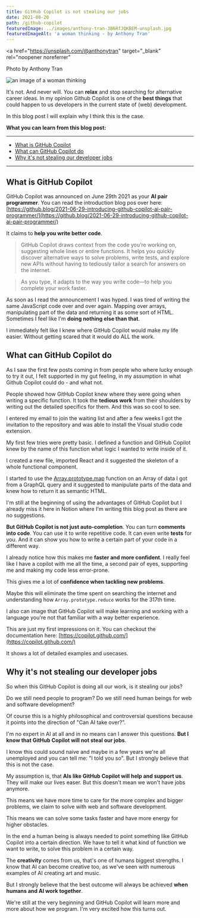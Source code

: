```yaml
---
title: GitHub Copilot is not stealing our jobs
date: 2021-08-20
path: /github-copilot
featuredImage: ../images/anthony-tran-3B6RfJQKBEM-unsplash.jpg
featuredImageAlt: 'a woman thinking - by Anthony Tran'
---
```


<a
  href="https://unsplash.com/@anthonytran"
  target="_blank"
  rel="noopener noreferrer"
>
  Photo by Anthony Tran
</a>

![an image of a woman thinking](../images/anthony-tran-3B6RfJQKBEM-unsplash.jpg)

It's not. And never will. You can **relax** and stop searching for alternative
career ideas. In my opinion Github Copilot is one of the **best things** that
could happen to us developers in the current state of (web) development.

In this blog post I will explain why I think this is the case.

**What you can learn from this blog post:**

---

- [What is GitHub Copilot](#what-is-it)
- [What can GitHub Copilot do](#what-can-it-do)
- [Why it's not stealing our developer jobs](#why-its-not-stealing-our-jobs)

---

## <a name='what-is-it'></a> What is GitHub Copilot

GitHub Copilot was announced on June 29th 2021 as your **AI pair programmer**.
You can read the introduction blog pos over here:
[https://github.blog/2021-06-29-introducing-github-copilot-ai-pair-programmer/](https://github.blog/2021-06-29-introducing-github-copilot-ai-pair-programmer/)

It claims to **help you write better code**.

> GitHub Copilot draws context from the code you’re working on, suggesting whole
> lines or entire functions. It helps you quickly discover alternative ways to
> solve problems, write tests, and explore new APIs without having to tediously
> tailor a search for answers on the internet.

> As you type, it adapts to the way you write code—to help you complete your
> work faster.

As soon as I read the announcement I was hyped. I was tired of writing the same
JavaScript code over and over again. Mapping over arrays, manipulating part of
the data and returning it as some sort of HTML. Sometimes I feel like I'm
**doing nothing else than that**.

I immediately felt like I knew where GitHub Copilot would make my life easier.
Without getting scared that it would do ALL the work.

## <a name='what-can-it-do'></a> What can GitHub Copilot do

As I saw the first few posts coming in from people who where lucky enough to try
it out, I felt supported in my gut feeling, in my assumption in what Github
Copilot could do - and what not.

People showed how GitHub Copilot knew where they were going when writing a
specific function. It took the **tedious work** from their shoulders by writing
out the detailed specifics for them. And this was so cool to see.

I entered my email to join the waiting list and after a few weeks I got the
invitation to the repository and was able to install the Visual studio code
extension.

My first few tries were pretty basic. I defined a function and GitHub Copilot
knew by the name of this function what logic I wanted to write inside of it.

I created a new file, imported React and it suggested the skeleton of a whole
functional component.

I started to use the [Array.prototype.map](http://array.prototype.map) function
on an Array of data I got from a GraphQL query and it suggested to manipulate
parts of the data and knew how to return it as semantic HTML.

I'm still at the beginning of using the advantages of GitHub Copilot but I
already miss it here in Notion where I'm writing this blog post as there are no
suggestions.

**But GitHub Copilot is not just auto-completion**. You can turn **comments into
code**. You can use it to write repetitive code. It can even write **tests** for
you. And it can show you how to write a certain part of your code in a different
way.

I already notice how this makes me **faster and more confident**. I really feel
like I have a copilot with me all the time, a second pair of eyes, supporting me
and making my code less error-prone.

This gives me a lot of **confidence when tackling new problems**.

Maybe this will eliminate the time spent on searching the internet and
understanding how `Array.prototype.reduce` works for the 317th time.

I also can image that GitHub Copilot will make learning and working with a
language you're not that familiar with a way better experience.

This are just my first impressions on it. You can checkout the documentation
here: [https://copilot.github.com/](https://copilot.github.com/)

It shows a lot of detailed examples and usecases.

## <a name='why-its-not-stealing-our-jobs'></a>Why it's not stealing our developer jobs

So when this GitHub Copilot is doing all our work, is it stealing our jobs?

Do we still need people to program? Do we still need human beings for web and
software development?

<CoffeeHint />

Of course this is a highly philosophical and controversial questions because it
points into the direction of "Can AI take over?".

I'm no expert in AI at all and in no means can I answer this questions. **But I
know that GitHub Copilot will not steal our jobs**.

I know this could sound naive and maybe in a few years we're all unemployed and
you can tell me: "I told you so". But I strongly believe that this is not the
case.

My assumption is, that **AIs like GitHub Copilot will help and support us**.
They will make our lives easer. But this doesn't mean we won't have jobs
anymore.

This means we have more time to care for the more complex and bigger problems,
we claim to solve with web and software development.

This means we can solve some tasks faster and have more energy for higher
obstacles.

In the end a human being is always needed to point something like GitHub Copilot
into a certain direction. We have to tell it what kind of function we want to
write, to solve this problem in a certain way.

The **creativity** comes from us, that's one of humans biggest strengths. I know
that AI can become creative too, as we've seen with numerous examples of AI
creating art and music.

But I strongly believe that the best outcome will always be achieved **when
humans and AI work together**.

We're still at the very beginning and GitHub Copilot will learn more and more
about how we program. I'm very excited how this turns out.
